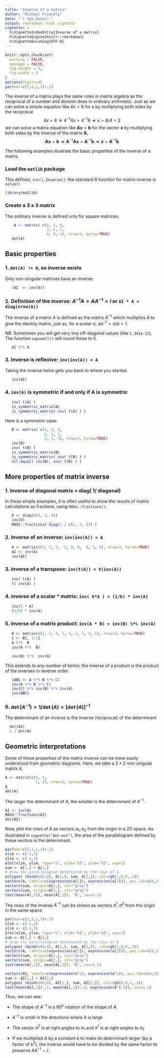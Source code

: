 ```yaml
---
title: "Inverse of a matrix"
author: "Michael Friendly"
date: "`r Sys.Date()`"
output: rmarkdown::html_vignette
vignette: >
  %\VignetteIndexEntry{Inverse of a matrix}
  %\VignetteEngine{knitr::rmarkdown}
  %\VignetteEncoding{UTF-8}
---
```


```r
knitr::opts_chunk$set(
  warning = FALSE,
  message = FALSE,
  fig.height = 5,
  fig.width = 5
)
options(digits=4)
par(mar=c(5,4,1,1)+.1)
```

The inverse of a matrix plays the same roles in matrix algebra as the reciprocal of a number
and division does in
ordinary arithmetic:  Just as we can solve a simple equation like $4 x = 8$ for $x$
by multiplying both sides by the reciprocal 
$$ 4 x = 8 \Rightarrow 4^{-1} 4 x = 4^{-1} 8 \Rightarrow x = 8 / 4 = 2$$
we can solve a matrix equation like $\mathbf{A x} = \mathbf{b}$ for the vector $\mathbf{x}$
by multiplying both sides by the inverse of the matrix $\mathbf{A}$,
$$\mathbf{A x} = \mathbf{b} \Rightarrow \mathbf{A}^{-1} \mathbf{A x} = \mathbf{A}^{-1} \mathbf{b} \Rightarrow \mathbf{x} = \mathbf{A}^{-1} \mathbf{b}$$

The following examples illustrate the basic properties of the inverse of a matrix.

### Load the `matlib` package

This defines: `inv()`, `Inverse()`;  the standard R function for matrix inverse is `solve()`

```r
library(matlib)
```

### Create a 3 x 3 matrix
The ordinary inverse is defined only for square matrices.
```r
    A <- matrix( c(5, 1, 0,
                   3,-1, 2,
                   4, 0,-1), nrow=3, byrow=TRUE)
   det(A)
```
## Basic properties

### 1.  `det(A) != 0`, so inverse exists
Only non-singular matrices have an inverse.
```r
   (AI  <- inv(A))
```

### 2. Definition of the inverse: $A^{-1} A = A A^{-1} = I$ or `AI * A = diag(nrow(A))`

The inverse of a matrix $A$ is defined as the matrix $A^{-1}$ which multiplies $A$ to give
the identity matrix, just as, for a scalar $a$, $a a^{-1} = a / a = 1$.

NB:  Sometimes you will get very tiny off-diagonal values (like `1.341e-13`). The
function `zapsmall()` will round those to 0.

```r
   AI %*% A
```

### 3. Inverse is **reflexive**: `inv(inv(A)) = A`

Taking the inverse twice gets you back to where you started.
```r
   inv(AI)
```

### 4. `inv(A)` is **symmetric** if and only if A is symmetric

```r
   inv( t(A) )
   is_symmetric_matrix(A)
   is_symmetric_matrix( inv( t(A) ) )
```

Here is a symmetric case:

```r
   B <- matrix( c(4, 2, 2,
                  2, 3, 1,
                  2, 1, 3), nrow=3, byrow=TRUE)
   inv(B)
   inv( t(B) )
   is_symmetric_matrix(B)
   is_symmetric_matrix( inv( t(B) ) )
   all.equal( inv(B), inv( t(B) ) )
```

## More properties of matrix inverse
### 1. inverse of diagonal matrix = diag( 1/ diagonal)

In these simple examples, it is often useful to show the results of matrix calculations
as fractions, using `MASS::fractions()`.
```r
   D <- diag(c(1, 2, 4))
   inv(D)
   MASS::fractions( diag(1 / c(1, 2, 4)) )
```

### 2. Inverse of an inverse: `inv(inv(A)) = A`

```r
   A <- matrix(c(1, 2, 3,  2, 3, 0,  0, 1, 2), nrow=3, byrow=TRUE)
   AI <- inv(A)
   inv(AI)
```

### 3. inverse of a **transpose**: `inv(t(A)) = t(inv(A))`

```r
   inv( t(A) )
   t( inv(A) )
```

### 4. inverse of a scalar * matrix:  `inv( k*A ) = (1/k) * inv(A)`

```r
   inv(5 * A)
   (1/5) * inv(A)
```

### 5. inverse of a matrix product: `inv(A * B) = inv(B) %*% inv(A)`

```r
   B <- matrix(c(1, 2, 3, 1, 3, 2, 2, 4, 1), nrow=3, byrow=TRUE)
   C <- B[, 3:1]
   A %*%  B
   inv(A %*%  B)

   inv(B) %*%  inv(A)
```

This extends to any number of terms: the inverse of a product is the product
of the inverses in reverse order.

```r
   (ABC <- A %*% B %*% C)
   inv(A %*% B %*% C)
   inv(C) %*% inv(B) %*% inv(A)
   inv(ABC)
```

### 6. $\det (A^{-1}) = 1 / \det(A) = [\det(A)]^{-1}$

The determinant of an inverse is the inverse (reciprocal) of the determinant

```r
  det(AI)
  1 / det(A)
```

## Geometric interpretations

Some of these properties of the matrix inverse can be more easily understood from geometric diagrams.
Here, we take a $2 \times 2$ non-singular matrix $A$,
```r
A <- matrix(c(2, 1, 
              1, 2), nrow=2, byrow=TRUE)
A
det(A)
```
The larger the determinant of $A$, the smaller is the determinant of $A^{-1}$.
```r
AI <- inv(A)
MASS::fractions(AI)
det(AI)
```

Now, plot the rows of $A$ as vectors $a_1, a_2$ from the origin in a 2D space.
As illustrated in `vignette("det-ex1")`, the area of the parallelogram
defined by these vectors is the determinant.
```r
par(mar=c(3,3,1,1)+.1)
xlim <- c(-1,3)
ylim <- c(-1,3)
plot(xlim, ylim, type="n", xlab="X1", ylab="X2", asp=1)
sum <- A[1,] + A[2,]
# draw the parallelogram determined by the rows of A
polygon( rbind(c(0,0), A[1,], sum, A[2,]), col=rgb(1,0,0,.2))
vectors(A, labels=c(expression(a[1]), expression(a[2])), pos.lab=c(4,2))
vectors(sum, origin=A[1,], col="gray")
vectors(sum, origin=A[2,], col="gray")
text(mean(A[,1]), mean(A[,2]), "A", cex=1.5)
```

The rows of the inverse $A^{-1}$ can be shown as vectors $a^1, a^2$ from the origin in the same
space.

```r
par(mar=c(3,3,1,1)+.1)
xlim <- c(-1,3)
ylim <- c(-1,3)
plot(xlim, ylim, type="n", xlab="X1", ylab="X2", asp=1)
sum <- A[1,] + A[2,]
# draw the parallelogram determined by the rows of A
polygon( rbind(c(0,0), A[1,], sum, A[2,]), col=rgb(1,0,0,.2))
vectors(A, labels=c(expression(a[1]), expression(a[2])), pos.lab=c(4,2))
vectors(sum, origin=A[1,], col="gray")
vectors(sum, origin=A[2,], col="gray")
text(mean(A[,1]), mean(A[,2]), "A", cex=1.5)

vectors(AI, labels=c(expression(a^1), expression(a^2)), pos.lab=c(4,2))
sum <- AI[1,] + AI[2,]
polygon( rbind(c(0,0), AI[1,], sum, AI[2,]), col=rgb(0,0,1,.2))
text(mean(AI[,1])-.3, mean(AI[,2])-.2, expression(A^{-1}), cex=1.5)
```

Thus, we can see:

* The shape of $A^{-1}$ is a $90^o$ rotation of the shape of $A$.

* $A^{-1}$ is small in the directions where $A$ is large

* The vector $a^2$ is at right angles to $a_1$ and $a^1$ is at right angles to $a_2$

* If we multiplied $A$ by a constant $k$ to make its determinant larger (by a factor of $k^2$), the inverse would have to be divided by the same factor to preserve $A A^{-1} = I$.
